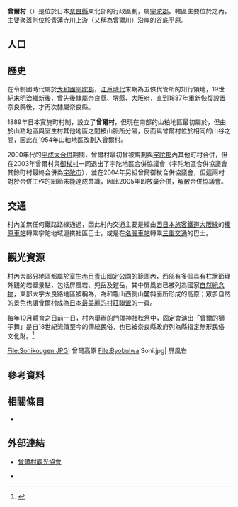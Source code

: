 {{日本町村
| 自治體名   = 曾爾
| 町村       = 村
| 圖像       = [[File:Soni_highlands_Nara09n4592.jpg|240px]]
| 圖像說明   = [[曾爾高原|曾爾高原]]
| 町村旗     = [[File:Flag_of_Soni_Nara.svg|100px]]
| 町村章     = [[File:Emblem_of_Soni,_Nara.svg|100px]]
| 日文原名   = 曽爾村
| 平假名     = そにむら
| 羅馬字拼音 = Soni-mura
| 都道府縣   = 奈良縣
| 支廳       =
| 郡         = 宇陀郡
| 編號       = 29385-7
| 面積       = 47.84
| 邊界未定   =
| 人口       = 1,433<ref>{{Cite web| url=https://www.vill.soni.nara.jp/forms/top/top.aspx| title=人口世代數| publisher=曾爾村公所| language=ja| accessdate=2019-10-18| archive-date=2020-12-03| archive-url=https://web.archive.org/web/20201203000748/https://www.vill.soni.nara.jp/forms/top/top.aspx| dead-url=no}}</ref>
| 統計時間   = 2019年10月1日
| 自治體     = [[宇陀市|宇陀市]]、[[御杖村|御杖村]]、[[東吉野村|東吉野村]]<br>'''[[三重縣|三重縣]]'''：[[名張市|名張市]]、[[津市_(日本)|津市]]
| 樹         = [[杉|杉]]
| 花         = [[杜鵑花|杜鵑花]]
| 鳥         = [[綠繡眼|綠繡眼]]
| 其他象徵物 =
| 其他象徵   =
| 首長       = 芝田秀數
| 卸任日期   = 2022年2月3日
| 議員數     = 8
| 郵遞區號   = 633-1212
| 所在地     = 宇陀郡曾爾村今井495-1
| 電話號碼   = 745-91-2101
| 外部連結   = {{url|https://www.vill.soni.nara.jp}}
| 地圖       = [[File:Soni_in_Nara_Prefecture.png|250px]]
| 註記       = 人口：[http://www.pref.nara.jp/pro/toukei/group/jinkou/jinkou.htm 奈良縣官方網頁]
}}

'''曾爾村'''（{{jpn|j=曽爾村|hg=そにむら|rm=Soni mura|f=y}}）是位於日本[[奈良縣|奈良縣]]東北部的行政區劃，屬[[宇陀郡|宇陀郡]]。轄區主要位於{{Tsl|ja|室生火山群}}之內，主要聚落則位於青蓮寺川上游（又稱為曾爾川）沿岸的谷底平原。

== 人口 ==
{{日本人口統計|location=Soni, Nara|code=29385|name=曾爾村}}

== 歷史 ==

在令制國時代屬於[[大和國|大和國]][[宇陀郡|宇陀郡]]，[[江戶時代|江戶時代]]末期為五條代管所的知行領地，19世紀末[[明治維新|明治維新]]後，曾先後隸屬[[奈良縣|奈良縣]]、[[堺縣|堺縣]]、[[大阪府|大阪府]]，直到1887年重新恢復設置奈良縣後，才再次隸屬奈良縣。

1889年日本實施町村制，設立了'''曾爾村'''，但現在南部的山粕地區最初屬於{{Tsl|ja|室生村}}，但由於山粕地區與室生村其他地區之間被山脈所分隔，反而與曾爾村位於相同的山谷之間，因此在1954年山粕地區改劃入曾爾村。

2000年代的[[平成大合併|平成大合併]]期間，曾爾村最初曾被規劃與[[宇陀郡|宇陀郡]]內其他町村合併，但在2003年曾爾村與[[御杖村|御杖村]]一同退出了宇陀地區合併協議會（宇陀地區合併協議會其餘町村最終合併為[[宇陀市|宇陀市]]），並在2004年另組曾爾御杖合併協議會，但這兩村對於合併工作的細節未能達成共識，因此2005年即放棄合併，解散合併協議會。

== 交通 ==

村內並無任何鐵路路線通過，因此村內交通主要是經由[[西日本旅客鐵道|西日本旅客鐵道]][[大阪線|大阪線]]的[[榛原車站|榛原車站]]轉乘宇陀地域連携社區巴士，或是在[[名張車站|名張車站]]轉乘[[三重交通|三重交通]]的巴士。

== 觀光資源 ==

村內大部分地區都屬於[[室生赤目青山國定公園|室生赤目青山國定公園]]的範圍內，西部有多個具有柱狀節理外觀的岩壁景點，包括屏風岩、兜岳及鎧岳，其中屏風岩已被列為國家[[自然紀念物|自然紀念物]]，東部大字太良路地區被稱為{{Tsl|ja|曽爾高原|曾爾高原}}，為{{Tsl|ja|倶留尊山|俱留尊山}}和龜山西側山麓斜面所形成的高原；眾多自然的景色也讓曾爾村成為[[日本最美麗的村莊聯盟|日本最美麗的村莊聯盟]]的一員。

每年10月[[體育之日|體育之日]]前一日，村內舉辦的門僕神社秋祭中，固定會演出「曾爾的獅子舞」是自18世紀流傳至今的傳統民俗，也已被奈良縣政府列為縣指定無形民俗文化財。<ref>{{Cite web| url=http://www.pref.nara.jp/miryoku/ikasu-nara/bunkashigen/main00242.html| title=曽爾の獅子舞| date=2017-03-22| publisher=奈良縣政府| language=ja| accessdate=2019-10-17| archive-date=2019-10-17| archive-url=https://web.archive.org/web/20191017090736/http://www.pref.nara.jp/miryoku/ikasu-nara/bunkashigen/main00242.html| dead-url=no}}</ref>

<gallery widths=200px heights=200px>
File:Sonikougen.JPG| 曾爾高原
File:Byobuiwa Soni.jpg| 屏風岩
</gallery>

== 參考資料 ==
{{Reflist}}

== 相關條目 ==
{{Commonscat|Soni, Nara}}

* {{Tsl|ja|曽爾高原|曾爾高原}}

== 外部連結 ==

* {{Ja}} [https://sonimura.com/ 曾爾村觀光協會] {{Wayback|url=https://sonimura.com/ |date=20210121053315 }}
* {{osmrelation-inline|3239146}}

{{奈良縣}}
{{Authority control}}